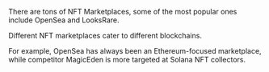 There are tons of NFT Marketplaces, some of the most popular ones include OpenSea and LooksRare.

Different NFT marketplaces cater to different blockchains.

For example, OpenSea has always been an Ethereum-focused marketplace, while competitor MagicEden is more targeted at Solana NFT collectors.
